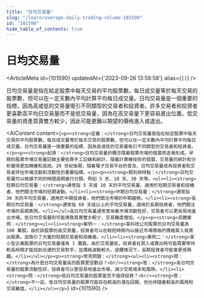 ```yaml
---
title: "日均交易量"
slug: "/learn/average-daily-trading-volume-101590"
id: "101590"
hide_table_of_contents: true
---
```



# 日均交易量

<ArticleMeta id={101590} updatedAt={'2023-09-26 13:58:58'} alias={`[]`} />
<div className='border-solid border-b border-t-0 my-4 border-[var(--ifm-color-gray-300)]' />

日均交易量是指在給定股票中每天交易的平均股票數。每日成交量等於每天交易的股票數，但可以在一定天數內平均計算平均每日成交量。日均交易量是一個重要的指標，因為高或低的交易量吸引不同類型的交易者和投資者。許多交易者和投資者更喜歡高平均日交易量而不是低交易量，因為在高交易量下更容易進出位置。低交易量的資產買賣雙方較少，因此可能更難以期望的價格進入或退出。

<AIContent content={`<p><strong>定義：</strong>日均交易量是指在給定股票中每天交易的平均股票數。每日成交量等於每天交易的股票數，但可以在一定天數內平均計算平均每日成交量。日均交易量是一個重要的指標，因為高或低的交易量吸引不同類型的交易者和投資者。</p><p><strong>起源：</strong>日均交易量的概念隨着股票市場的發展而逐漸形成。早期的股票市場交易量記錄主要依靠手工記錄和統計，隨着計算機技術的發展，交易量的統計和分析變得更加精確和高效。20 世紀後期，隨着電子交易平台的普及，日均交易量成為投資者和交易者評估市場活動和流動性的重要指標。</p><p><strong>類別與特點：</strong>日均交易量可以根據不同的時間週期進行分類，例如 5 天、10 天、30 天等。<ul><li><strong>短期日均交易量：</strong>通常指 5 天或 10 天的平均交易量，適用於短期交易者和投機者，他們關注市場的短期波動。</li><li><strong>中期日均交易量：</strong>通常指 30 天的平均交易量，適用於中期投資者，他們關注市場的中期趨勢。</li><li><strong>長期日均交易量：</strong>通常指 60 天或以上的平均交易量，適用於長期投資者，他們關注市場的長期表現。</li></ul>高日均交易量通常意味着市場流動性好，交易者可以更容易地進出市場。低日均交易量則可能導致買賣雙方較少，交易難度增加。</p><p><strong>具體案例：</strong><ul><li><strong>案例一：</strong>某科技公司股票的日均交易量為 100 萬股。由於該股票的高交易量，投資者可以在較短時間內以接近市場價格的價格買入或賣出股票。這吸引了大量的短期交易者和投機者。</li><li><strong>案例二：</strong>某小型企業股票的日均交易量僅為 1 萬股。由於交易量低，投資者在買入或賣出時可能需要等待較長時間才能找到合適的交易對手，且價格波動較大。這種情況下，長期投資者可能會更感興趣。</li></ul></p><p><strong>常見問題：</strong><ul><li><strong>問：</strong>為什麼日均交易量高的股票更受歡迎？<br/><strong>答：</strong>高日均交易量的股票流動性好，投資者可以更容易地進出市場，減少交易成本和風險。</li><li><strong>問：</strong>低日均交易量的股票是否不值得投資？<br/><strong>答：</strong>不一定。低日均交易量的股票可能存在較高的潛在回報，但也伴隨着較高的風險和交易難度。</li></ul></p>`} id={101590} />
